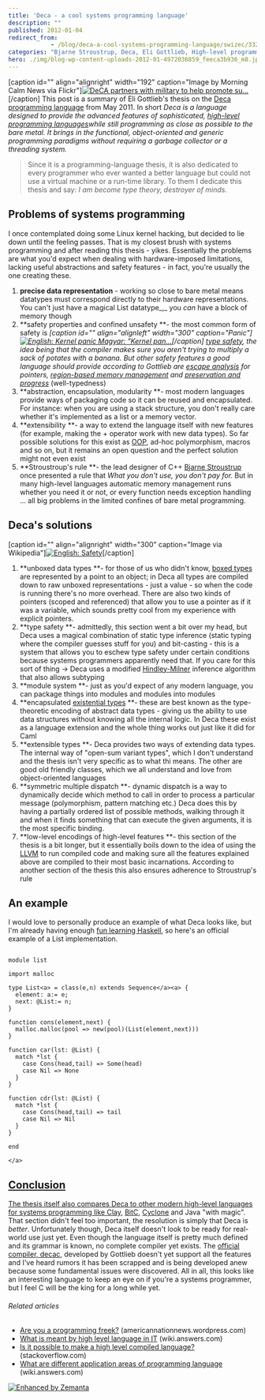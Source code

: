 ```yaml
---
title: 'Deca - a cool systems programming language'
description: ""
published: 2012-01-04
redirect_from: 
            - /blog/deca-a-cool-systems-programming-language/swizec/3323
categories: "Bjarne Stroustrup, Deca, Eli Gottlieb, High-level programming language, Java, Object-oriented programming, Pointer (computing), Type system, Uncategorized"
hero: ./img/blog-wp-content-uploads-2012-01-4972036859_feeca3b936_m8.jpg
---
```

\[caption id=&quot;&quot; align=&quot;alignright&quot; width=&quot;192&quot; caption=&quot;Image by Morning Calm News via Flickr&quot;][![DeCA partners with military to help promote su...](./img/blog-wp-content-uploads-2012-01-4972036859_feeca3b936_m8.jpg "DeCA partners with military to help promote su...")](http://www.flickr.com/photos/28486074@N08/4972036859)\[/caption] This post is a summary of Eli Gottlieb&#x27;s thesis on the [Deca programming language](http://decac.googlecode.com/files/Deca%20Thesis.pdf) from May 2011. In short _Deca is a language designed to provide the advanced features of sophisticated, [high-level programming languages](http://en.wikipedia.org/wiki/High-level_programming_language "High-level programming language")while still programming as close as possible to the bare metal. It brings in the functional, object-oriented and generic programming paradigms without requiring a garbage collector or a threading system._

> Since it is a programming-language thesis, it is also dedicated to every programmer who ever wanted a better language but could not use a virtual machine or a run-time library. To them I dedicate this thesis and say: _I am become type theory, destroyer of minds._

## Problems of systems programming

I once contemplated doing some Linux kernel hacking, but decided to lie down until the feeling passes. That is my closest brush with systems programming and after reading this thesis - yikes. Essentially the problems are what you&#x27;d expect when dealing with hardware-imposed limitations, lacking useful abstractions and safety features - in fact, you&#x27;re usually the one creating these.

1. **precise data representation** - working so close to bare metal means datatypes must correspond directly to their hardware representations. You can&#x27;t just have a magical List datatype_,_ you _can_ have a block of memory though
2. **safety properties and confined unsafety **- the most common form of safety is _\[caption id=&quot;&quot; align=&quot;alignleft&quot; width=&quot;300&quot; caption=&quot;Panic&quot;][![English: Kernel panic Magyar: &quot;Kernel pan...](./img/blog-wp-content-uploads-2012-01-300px-Kernel-panic6.jpg "English: Kernel panic Magyar: &quot;Kernel pan...")](http://commons.wikipedia.org/wiki/File:Kernel-panic.jpg)\[/caption] [type safety](http://en.wikipedia.org/wiki/Type_safety "Type safety"), _the idea being that the compiler makes sure you aren&#x27;t trying to multiply a sack of potates with a banana. But other safety features a good language should provide according to Gottlieb are _[escape analysis](http://en.wikipedia.org/wiki/Escape_analysis)_ for pointers, _[region-based memory management](http://en.wikipedia.org/wiki/Region-based_memory_management "Region-based memory management")_ and_ [preservation and progress](http://en.wikipedia.org/wiki/Type_safety#Definitions)_ (well-typedness)
3. **abstraction, encapsulation, modularity **- most modern languages provide ways of packaging code so it can be reused and encapsulated. For instance: when you are using a stack structure, you don&#x27;t really care whether it&#x27;s implemented as a list or a memory vector.
4. **extensibility **- a way to extend the language itself with new features (for example, making the + operator work with new data types). So far possible solutions for this exist as [OOP](http://en.wikipedia.org/wiki/Object-oriented_programming "Object-oriented programming"), ad-hoc polymorphism, macros and so on, but it remains an open question and the perfect solution might not even exist
5. **Stroustroup&#x27;s rule **- the lead designer of C++ [Bjarne Stroustrup](http://www.research.att.com/~bs/homepage.html "Bjarne Stroustrup") once presented a rule that _What you don&#x27;t use, you don&#x27;t pay for._ But in many high-level languages automatic memory management runs whether you need it or not, or every function needs exception handling ... all big problems in the limited confines of bare metal programming.

## Deca&#x27;s solutions

\[caption id=&quot;&quot; align=&quot;alignright&quot; width=&quot;300&quot; caption=&quot;Image via Wikipedia&quot;][![English: Safety](./img/blog-wp-content-uploads-2012-01-300px-Safety6.jpg "English: Safety")](http://commons.wikipedia.org/wiki/File:Safety.JPG)\[/caption]

1. **unboxed data types **- for those of us who didn&#x27;t know, [boxed types](http://www.haskell.org/ghc/docs/latest/html/users_guide/primitives.html) are represented by a point to an object; in Deca all types are compiled down to raw unboxed representations - just a value - so when the code is running there&#x27;s no more overhead. There are also two kinds of pointers (scoped and referenced) that allow you to use a pointer as if it was a variable, which sounds pretty cool from my experience with explicit pointers.
2. **type safety **- admittedly, this section went a bit over my head, but Deca uses a magical combination of static type inference (static typing where the compiler guesses stuff for you) and bit-casting - this is a system that allows you to eschew type safety under certain conditions because systems programmers apparently need that. If you care for this sort of thing -&gt; Deca uses a modified [Hindley-Milner](http://en.wikipedia.org/wiki/Type_inference "Type inference") inference algorithm that also allows subtyping
3. **module system **- just as you&#x27;d expect of any modern language, you can package things into modules and modules into modules
4. **encapsulated [existential types](http://en.wikipedia.org/wiki/Type_system "Type system") **- these are best known as the type-theoretic encoding of abstract data types - giving us the ability to use data structures without knowing all the internal logic. In Deca these exist as a language extension and the whole thing works out just like it did for Caml
5. **extensible types **- Deca provides two ways of extending data types. The internal way of &quot;open-sum variant types&quot;, which I don&#x27;t understand and the thesis isn&#x27;t very specific as to what thi means. The other are good old friendly classes, which we all understand and love from object-oriented languages
6. **symmetric multiple dispatch **- dynamic dispatch is a way to dynamically decide which method to call in order to process a particular message (polymorphism, pattern matching etc.) Deca does this by having a partially ordered list of possible methods, walking through it and when it finds something that can execute the given arguments, it is the most specific binding.
7. **low-level encodings of high-level features **- this section of the thesis is a bit longer, but it essentially boils down to the idea of using the [LLVM](http://en.wikipedia.org/wiki/LLVM) to run compiled code and making sure all the features explained above are compiled to their most basic incarnations. According to another section of the thesis this also ensures adherence to Stroustrup&#x27;s rule

## An example

I would love to personally produce an example of what Deca looks like, but I&#x27;m already having enough [fun learning Haskell](http://swizec.com/blog/learning-me-a-haskell/swizec/3272 "Learning me a Haskell"), so here&#x27;s an official example of a List implementation.

```deca

module list

import malloc

type List<a> = class(e,n) extends Sequence</a><a> {
  element: a:= e;
  next: @List:= n;
}

function cons(element,next) {
  malloc.malloc(pool => new(pool)(List(element,next)))
}

function car(lst: @List) {
  match *lst {
    case Cons(head,tail) => Some(head)
    case Nil => None
  }
}

function cdr(lst: @List) {
  match *lst {
    case Cons(head,tail) => tail
    case Nil => Nil
  }
}

end

</a>
```

## [Conclusion](<>)

[The thesis itself also compares Deca to other modern high-level languages for systems programming like ](<>)[Clay](http://lambda-the-ultimate.org/node/4023), [BitC](http://www.bitc-lang.org/ "BitC"), [Cyclone](http://en.wikipedia.org/wiki/Cyclone_programming_language) and Java &quot;with magic&quot;. That section didn&#x27;t feel too important, the resolution is simply that Deca is _better_. Unfortunately though, Deca itself doesn&#x27;t look to be ready for real-world use just yet. Even though the language itself is pretty much defined and its grammar is known, no complete compiler yet exists. The [official compiler, decac,](http://code.google.com/p/decac/) developed by Gottlieb doesn&#x27;t yet support all the features and I&#x27;ve heard rumors it has been scrapped and is being developed anew because some fundamental issues were discovered. All in all, this looks like an interesting language to keep an eye on if you&#x27;re a systems programmer, but I feel C will be the king for a long while yet.

###### Related articles

- [Are you a programming freek?](http://americannationnews.wordpress.com/2012/01/02/are-you-a-programming-freek/) (americannationnews.wordpress.com)
- [What is meant by high level language in IT](http://wiki.answers.com/Q/What_is_meant_by_high_level_language_in_IT) (wiki.answers.com)
- [Is it possible to make a high level compiled language?](http://stackoverflow.com/questions/8697033/is-it-possible-to-make-a-high-level-compiled-language) (stackoverflow.com)
- [What are different application areas of programming language](http://wiki.answers.com/Q/What_are_different_application_areas_of_programming_language) (wiki.answers.com)

[![Enhanced by Zemanta](http://img.zemanta.com/zemified_e.png?x-id=da758ab3-ef49-445c-82e5-d0740a42b9a2)](http://www.zemanta.com/ "Enhanced by Zemanta")